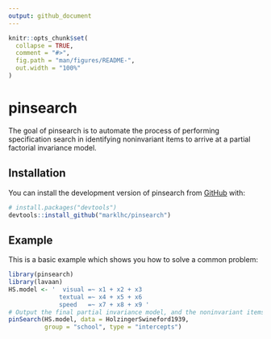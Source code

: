 ```yaml
---
output: github_document
---
```


<!-- README.md is generated from README.Rmd. Please edit that file -->

```r
knitr::opts_chunk$set(
  collapse = TRUE,
  comment = "#>",
  fig.path = "man/figures/README-",
  out.width = "100%"
)
```

# pinsearch

<!-- badges: start -->
<!-- badges: end -->

The goal of pinsearch is to automate the process of performing specification search in identifying noninvariant items to arrive at a partial factorial invariance model. 

## Installation

<!-- You can install the released version of pinsearch from [CRAN](https://CRAN.R-project.org) with: -->

<!-- ``` r -->
<!-- install.packages("pinsearch") -->
<!-- ``` -->

<!-- And the development version from [GitHub](https://github.com/) with: -->

You can install the development version of pinsearch from [GitHub](https://github.com/) with:

``` r
# install.packages("devtools")
devtools::install_github("marklhc/pinsearch")
```
## Example

This is a basic example which shows you how to solve a common problem:

```r
library(pinsearch)
library(lavaan)
HS.model <- '  visual =~ x1 + x2 + x3
              textual =~ x4 + x5 + x6
              speed   =~ x7 + x8 + x9 '
# Output the final partial invariance model, and the noninvariant items
pinSearch(HS.model, data = HolzingerSwineford1939, 
          group = "school", type = "intercepts")
```
